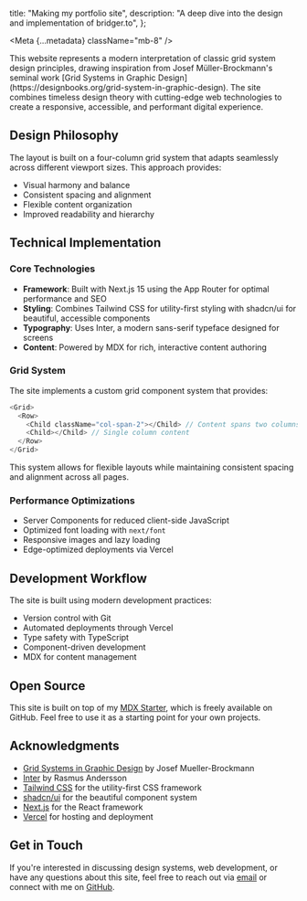 
  title: "Making my portfolio site",
  description: "A deep dive into the design and implementation of bridger.to",
};

<Meta {...metadata} className="mb-8" />

<PostWrapper>
This website represents a modern interpretation of classic grid system design principles, drawing inspiration from Josef Müller-Brockmann's seminal work [Grid Systems in Graphic Design](https://designbooks.org/grid-system-in-graphic-design). The site combines timeless design theory with cutting-edge web technologies to create a responsive, accessible, and performant digital experience.

## Design Philosophy

The layout is built on a four-column grid system that adapts seamlessly across different viewport sizes. This approach provides:

- Visual harmony and balance
- Consistent spacing and alignment
- Flexible content organization
- Improved readability and hierarchy

## Technical Implementation

### Core Technologies

- **Framework**: Built with Next.js 15 using the App Router for optimal performance and SEO
- **Styling**: Combines Tailwind CSS for utility-first styling with shadcn/ui for beautiful, accessible components
- **Typography**: Uses Inter, a modern sans-serif typeface designed for screens
- **Content**: Powered by MDX for rich, interactive content authoring

### Grid System

The site implements a custom grid component system that provides:

```typescript
<Grid>
  <Row>
    <Child className="col-span-2"></Child> // Content spans two columns
    <Child></Child> // Single column content
  </Row>
</Grid>
```

This system allows for flexible layouts while maintaining consistent spacing and alignment across all pages.

### Performance Optimizations

- Server Components for reduced client-side JavaScript
- Optimized font loading with `next/font`
- Responsive images and lazy loading
- Edge-optimized deployments via Vercel

## Development Workflow

The site is built using modern development practices:

- Version control with Git
- Automated deployments through Vercel
- Type safety with TypeScript
- Component-driven development
- MDX for content management

## Open Source

This site is built on top of my [MDX Starter](https://github.com/brijr/mdx), which is freely available on GitHub. Feel free to use it as a starting point for your own projects.

## Acknowledgments

- [Grid Systems in Graphic Design](https://designbooks.org/grid-system-in-graphic-design) by Josef Mueller-Brockmann
- [Inter](https://rsms.me/inter/) by Rasmus Andersson
- [Tailwind CSS](https://tailwindcss.com/) for the utility-first CSS framework
- [shadcn/ui](https://ui.shadcn.com/) for the beautiful component system
- [Next.js](https://nextjs.org/) for the React framework
- [Vercel](https://vercel.com) for hosting and deployment

## Get in Touch

If you're interested in discussing design systems, web development, or have any questions about this site, feel free to reach out via [email](mailto:bridger@wip.ac) or connect with me on [GitHub](https://github.com/brijr).

</PostWrapper>
